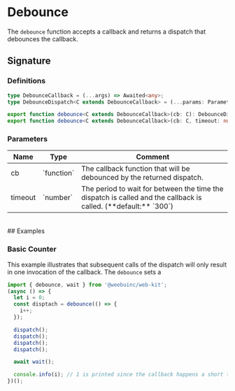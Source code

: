 
<Meta title='documentation/timers/debounce' />

# Debounce

The `debounce` function accepts a callback and returns a dispatch that debounces the callback.

## Signature

### Definitions

```typescript
type DebounceCallback = (...args) => Awaited<any>;
type DebounceDispatch<C extends DebounceCallback> = (...params: Parameters<C>) => Awaited<void>;

export function debounce<C extends DebounceCallback>(cb: C): DebounceDispatch<C>;
export function debounce<C extends DebounceCallback>(cb: C, timeout: number): DebounceDispatch<C>;
```

### Parameters

<table style={{ textAlign: 'left' }}>
  <thead>
    <tr>
      <th>Name</th>
      <th>Type</th>
      <th style={{ width: '100%' }}>Comment</th>
    </tr>
  </thead>
  <tbody>
    <tr>
      <td>cb</td>
      <td>`function`</td>
      <td>The callback function that will be debounced by the returned dispatch.</td>
    </tr>
    <tr>
      <td>timeout</td>
      <td>`number`</td>
      <td>
        The period to wait for between the time the dispatch is called and the callback is called. (**default:** `300`)
      </td>
    </tr>
  </tbody>
</table>

<br />
## Examples

### Basic Counter

This example illustrates that subsequent calls of the dispatch will only result in one invocation of the callback.
The `debounce` sets a

```typescript
import { debounce, wait } from '@weebuinc/web-kit';
(async () => {
  let i = 0;
  const disptach = debounce(() => {
    i++;
  });

  dispatch();
  dispatch();
  dispatch();
  dispatch();

  await wait();

  console.info(i); // 1 is printed since the callback happens a short time later after the last dispatch is called.
})();
```
